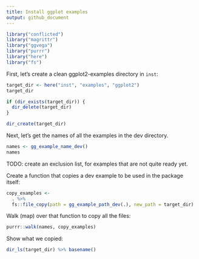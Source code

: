 ```yaml
---
title: Install ggplot examples
output: github_document
---
```


```r
library("conflicted")
library("magrittr")
library("ggvega")
library("purrr")
library("here")
library("fs")
```

First, let's create a clean ggplot2-examples directory in `inst`:

```r
target_dir <- here("inst", "examples", "ggplot2")
target_dir

if (dir_exists(target_dir)) {
  dir_delete(target_dir)  
}

dir_create(target_dir)
```

Next, let's get the names of all the examples in the dev directory.

```r
names <- gg_example_name_dev()
names
```

TODO: create an exclusion list, for examples that are not quite ready yet.

Create a function that copies a dev example to be used in the package itself:

```r
copy_examples <- 
  . %>%
  fs::file_copy(path = gg_example_path_dev(.), new_path = target_dir)
```

Walk (map) over that function to copy all the files:

```r
purrr::walk(names, copy_examples)
```

Show what we copied:

```r
dir_ls(target_dir) %>% basename()
```

